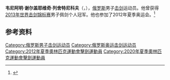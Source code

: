 {{NoteTA|G1=Sports}}
'''韦尼阿明·谢尔盖耶维奇·列舍特尼科夫'''（{{lang-ru|Вениамин Сергеевич Решетников}}，{{bd|1986年|7月28日|}}），[[俄罗斯|俄罗斯]]男子[[击剑|击剑]]运动员。他曾获得[[2013年世界击剑锦标赛|2013年世界击剑锦标赛]]男子佩剑个人冠军。他也参加了2012年夏季奥运会。<ref>{{Cite web|title=Veniamin RESHETNIKOV|url=https://www.olympic.org/veniamin-reshetnikov|accessdate=2021-03-14|date=2021-03-14|work=International Olympic Committee|language=en}}</ref>

== 参考资料 ==
{{reflist}}

{{世界击剑锦标赛男子佩剑个人冠军}}

{{Authority control}}
{{DEFAULTSORT:Reshetnikov}}
[[Category:俄罗斯男子击剑运动员|Category:俄罗斯男子击剑运动员]]
[[Category:俄罗斯奥运击剑运动员|Category:俄罗斯奥运击剑运动员]]
[[Category:2012年夏季奧林匹克運動會擊劍運動員|Category:2012年夏季奧林匹克運動會擊劍運動員]]
[[Category:2020年夏季奧林匹克運動會擊劍運動員|Category:2020年夏季奧林匹克運動會擊劍運動員]]